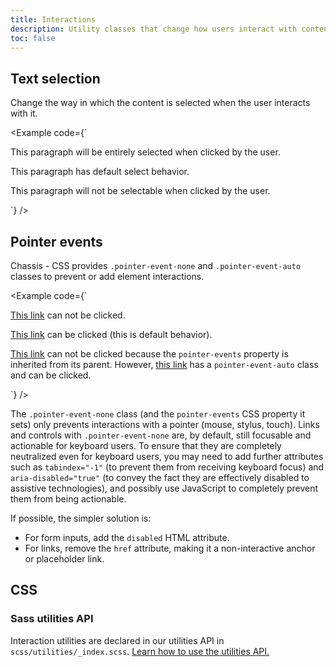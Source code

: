 ```yaml
---
title: Interactions
description: Utility classes that change how users interact with contents of a website.
toc: false
---
```


## Text selection

Change the way in which the content is selected when the user interacts with it.

<Example code={`<p class="user-select-all">This paragraph will be entirely selected when clicked by the user.</p>
<p class="user-select-auto">This paragraph has default select behavior.</p>
<p class="user-select-none">This paragraph will not be selectable when clicked by the user.</p>`} />

## Pointer events

Chassis - CSS provides `.pointer-event-none` and `.pointer-event-auto` classes to prevent or add element interactions.

<Example code={`<p><a href="#" class="pointer-event-none" tabindex="-1" aria-disabled="true">This link</a> can not be clicked.</p>
<p><a href="#" class="pointer-event-auto">This link</a> can be clicked (this is default behavior).</p>
<p class="pointer-event-none"><a href="#" tabindex="-1" aria-disabled="true">This link</a> can not be clicked because the <code>pointer-events</code> property is inherited from its parent. However, <a href="#" class="pointer-event-auto">this link</a> has a <code>pointer-event-auto</code> class and can be clicked.</p>`} />

The `.pointer-event-none` class (and the `pointer-events` CSS property it sets) only prevents interactions with a pointer (mouse, stylus, touch). Links and controls with `.pointer-event-none` are, by default, still focusable and actionable for keyboard users. To ensure that they are completely neutralized even for keyboard users, you may need to add further attributes such as `tabindex="-1"` (to prevent them from receiving keyboard focus) and `aria-disabled="true"` (to convey the fact they are effectively disabled to assistive technologies), and possibly use JavaScript to completely prevent them from being actionable.

If possible, the simpler solution is:

- For form inputs, add the `disabled` HTML attribute.
- For links, remove the `href` attribute, making it a non-interactive anchor or placeholder link.

## CSS

### Sass utilities API

Interaction utilities are declared in our utilities API in `scss/utilities/_index.scss`. [Learn how to use the utilities API.]([[docsref:/utilities/api#using-the-api]])

<ScssDocs name="utils-interaction" file="scss/utilities/_index.scss" />
